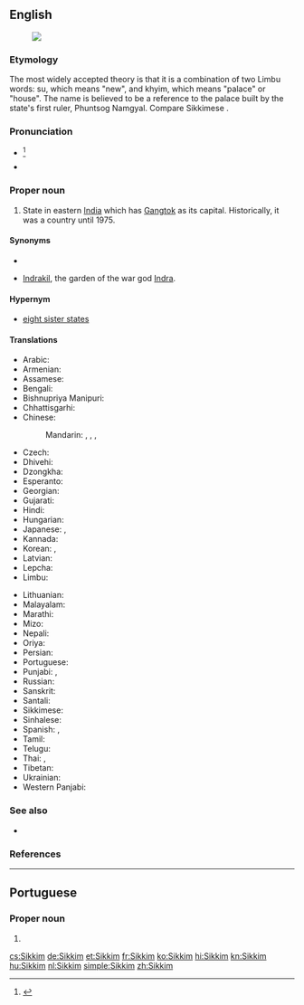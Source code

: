 ==English==
{{wikipedia}}
[[Image:Sikkim in India (disputed hatched).svg|thumb|]]
===Etymology===
The most widely accepted theory is that it is a combination of two Limbu words: su, which means "new", and khyim, which means "palace" or "house". The name is believed to be a reference to the palace built by the state's first ruler, Phuntsog Namgyal. Compare Sikkimese {{m|sip| སུ་ཁྱིམ}}.

===Pronunciation===
* {{IPA|/ˈsɪkɪm/|lang=en}}<ref>{{R:Dictionary.com}}</ref>
* {{audio|Lif-Sikkim.ogg|Audio (in the Limbu language)|lang=en}}

===Proper noun===
{{en-proper noun}}

# State in eastern [[India]] which has [[Gangtok]] as its capital. Historically, it was a country until 1975.

====Synonyms====
* {{l|en|Kingdom of Sikkim}}
*{{q|historic}} [[Indrakil]], the garden of the war god [[Indra]].
====Hypernym====
*[[eight sister states]]
====Translations====
{{trans-top|state in eastern India which has Gangtok as its capital}}
* Arabic: {{t|ar|سِيكِيم|m|tr=sikīm}}
* Armenian: {{t|hy|Սիկկիմ}}
* Assamese: {{t|as|ছিক্কিম|sc=Beng}}
* Bengali: {{t|bn|সিক্কিম|tr=sikkim|sc=Beng}}
* Bishnupriya Manipuri: {{t|bpy|সিকিম}}
* Chhattisgarhi: {{t-needed|hne}}
* Chinese:
*: Mandarin: {{t+|cmn|錫金|sc=Hani}}, {{t+|cmn|锡金|tr=Xī​jīn​|sc=Hani}}, {{t|cmn|錫金邦|sc=Hani}}, {{t|cmn|锡金邦|tr=Xī​jīn-bāng|sc=Hani}}
* Czech: {{t+|cs|Sikkim|m}}
* Dhivehi: {{t|dv|ސިއްކީމް}}
* Dzongkha: {{t-needed|dz}}
* Esperanto: {{t|eo|Sikimo}}
* Georgian: {{t|ka|სიკიმი}}
* Gujarati: {{t|gu|સિક્કિમ|tr=sikkim|sc=Gujr}}
* Hindi: {{t+|hi|सिक्किम|tr=sikkim}}
* Hungarian: {{t+|hu|Szikkim}}
* Japanese: {{t|ja|シッキム州|tr=Sikkimu-shū}}, {{t|ja|シッキム|tr=Sikkimu}}
* Kannada: {{t+|kn|ಸಿಕ್ಕಿಂ|sc=Knda}}
* Korean: {{t+|ko|시킴 주|tr=Sikim ju|sc=Hang}}, {{t|ko|시킴|tr=Sikim|sc=Hang}}
* Latvian: {{t|lv|Sikima}}
* Lepcha: {{t-needed|lep}}
* Limbu: {{t-needed|lif}}
{{trans-mid}}
* Lithuanian: {{t|lt|Sikimas}}
* Malayalam: {{t|ml|സിക്കിം|sc=Mlym}}
* Marathi: {{t|mr|सिक्किम|tr=sikkim|sc=Deva}}
* Mizo: {{t-needed|lus}}
* Nepali: {{t+|ne|सिक्किम|sc=Deva}}
* Oriya: {{t|or|ସିକିମ|tr=sikim|sc=Orya}}
* Persian: {{t|fa|سیکیم|tr=Sikim|sc=fa-Arab}}
* Portuguese: {{t|pt|Sikkim|m}}
* Punjabi: {{t|pa|ਸਿੱਕਮ|tr=sikkam|sc=Guru}}, {{t|pa|ਸਿਕਿਮ|tr=sikim|sc=Guru}}
* Russian: {{t|ru|Сикки́м|m}}
* Sanskrit: {{t|sa|सिक्किम}}
* Santali: {{t-needed|sat}}
* Sikkimese: {{t|sip|སུ་ཁྱིམ}}
* Sinhalese: {{t|si|සිකිම්}}
* Spanish: {{t|es|Sikkim}}, {{t|es|Sikín}}
* Tamil: {{t|ta|சிக்கிம்}}
* Telugu: {{t+|te|సిక్కిం}}
* Thai: {{t|th|รัฐสิกขิม|tr=rát sìk-kĭm}}, {{t|th|สิกขิม|tr=sìk-kĭm}}
* Tibetan: {{t|bo|འབྲས་ལྗོངས|sc=Tibt}}
* Ukrainian: {{t|uk|Сіккім|sc=Cyrl}}
* Western Panjabi: {{t+|pnb|سکم}}
{{trans-bottom}}

===See also===
* {{list:states of India/en}}

===References===
<references/>

----

==Portuguese==

===Proper noun===
{{pt-proper noun|m}}

# {{place|pt|state|in eastern|c/India|t1=Sikkim}}

[[cs:Sikkim]]
[[de:Sikkim]]
[[et:Sikkim]]
[[fr:Sikkim]]
[[ko:Sikkim]]
[[hi:Sikkim]]
[[kn:Sikkim]]
[[hu:Sikkim]]
[[nl:Sikkim]]
[[simple:Sikkim]]
[[zh:Sikkim]]